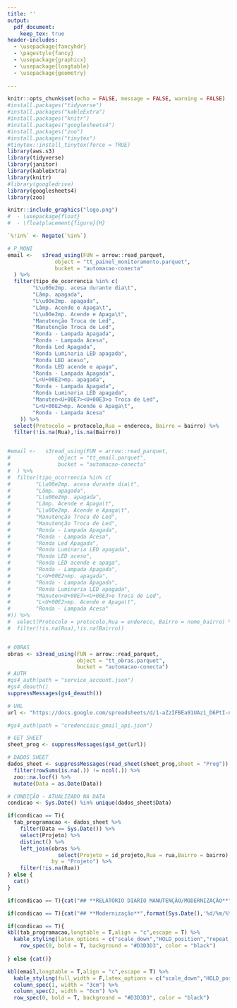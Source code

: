 ```yaml
---
title: ''
output: 
  pdf_document:
    keep_tex: true
header-includes:
  - \usepackage{fancyhdr}
  - \pagestyle{fancy}
  - \usepackage{graphicx}
  - \usepackage{longtable}
  - \usepackage{geometry}   
  
---
```


```r
knitr::opts_chunk$set(echo = FALSE, message = FALSE, warning = FALSE)
#install.packages("tidyverse")
#install.packages("kableExtra")
#install.packages("knitr")
#install.packages("googlesheets4")
#install.packages("zoo")
#install.packages("tinytex")
#tinytex::install_tinytex(force = TRUE)
library(aws.s3)
library(tidyverse)
library(janitor)
library(kableExtra)
library(knitr)
#library(googledrive)
library(googlesheets4)
library(zoo)

```

```r
knitr::include_graphics("logo.png")
#  - \usepackage{float}
#  - \floatplacement{figure}{H}
```

\addtolength{\headheight}{2.5cm} 
\fancypagestyle{plain}{} 
\pagestyle{fancy} 
\fancyhead[C]{\includegraphics[width = 480pt]{logo.png}}
\renewcommand{\headrulewidth}{0pt} 




```r

`%!in%` <- Negate(`%in%`) 

# P_MONI
email <-   s3read_using(FUN = arrow::read_parquet,
               object = "tt_painel_monitoramento.parquet",
               bucket = "automacao-conecta"
  ) %>%
  filter(tipo_de_ocorrencia %in% c(
        "L\u00e2mp. acesa durante dia\t",
        "Lâmp. apagada",
        "L\u00e2mp. apagada",
        "Lâmp. Acende e Apaga\t",
        "L\u00e2mp. Acende e Apaga\t",
        "Manutenção Troca de Led",
        "Manutenção Troca de Led",
        "Ronda - Lampada Apagada",
        "Ronda - Lampada Acesa",
        "Ronda Led Apagada",
        "Ronda Luminaria LED apagada",
        "Ronda LED aceso",
        "Ronda LED acende e apaga",
        "Ronda - Lampada Apagada",
        "L<U+00E2>mp. apagada",
        "Ronda - Lampada Apagada",
        "Ronda Luminaria LED apagada",
        "Manuten<U+00E7><U+00E3>o Troca de Led",
        "L<U+00E2>mp. Acende e Apaga\t",
        "Ronda - Lampada Acesa"
    )) %>% 
  select(Protocolo = protocolo,Rua = endereco, Bairro = bairro) %>% 
  filter(!is.na(Rua),!is.na(Bairro)) 


#email <-   s3read_using(FUN = arrow::read_parquet,
#               object = "tt_email.parquet",
#               bucket = "automacao-conecta"
#  ) %>%
#  filter(tipo_ocorrencia %in% c(
#        "L\u00e2mp. acesa durante dia\t",
#        "Lâmp. apagada",
#        "L\u00e2mp. apagada",
#        "Lâmp. Acende e Apaga\t",
#        "L\u00e2mp. Acende e Apaga\t",
#        "Manutenção Troca de Led",
#        "Manutenção Troca de Led",
#        "Ronda - Lampada Apagada",
#        "Ronda - Lampada Acesa",
#        "Ronda Led Apagada",
#        "Ronda Luminaria LED apagada",
#        "Ronda LED aceso",
#        "Ronda LED acende e apaga",
#        "Ronda - Lampada Apagada",
#        "L<U+00E2>mp. apagada",
#        "Ronda - Lampada Apagada",
#        "Ronda Luminaria LED apagada",
#        "Manuten<U+00E7><U+00E3>o Troca de Led",
#        "L<U+00E2>mp. Acende e Apaga\t",
#        "Ronda - Lampada Acesa"
#)) %>% 
#  select(Protocolo = protocolo,Rua = endereco, Bairro = nome_bairro) %>% 
#  filter(!is.na(Rua),!is.na(Bairro))  


# OBRAS
obras <- s3read_using(FUN = arrow::read_parquet,
                      object = "tt_obras.parquet",
                      bucket = "automacao-conecta") 
# AUTH
#gs4_auth(path = "service_account.json")
#gs4_deauth()
suppressMessages(gs4_deauth())

# URL
url <- "https://docs.google.com/spreadsheets/d/1-aZzIFBEa91UAz1_D6PtI-nyl-fDmTqrLiBv_F2fiBI/edit?gid=1623874226#gid=1623874226"

#gs4_auth(path = "credenciais_gmail_api.json")

# GET SHEET
sheet_prog <- suppressMessages(gs4_get(url)) 

# DADOS SHEET
dados_sheet <- suppressMessages(read_sheet(sheet_prog,sheet = "Prog")) %>% 
  filter(rowSums(is.na(.)) != ncol(.)) %>% 
  zoo::na.locf() %>% 
  mutate(Data = as.Date(Data))

# CONDIÇÃO - ATUALIZADO NA DATA
condicao <- Sys.Date() %in% unique(dados_sheet$Data)

if(condicao == T){
  tab_programacao <- dados_sheet %>% 
    filter(Data == Sys.Date()) %>% 
    select(Projeto) %>% 
    distinct() %>% 
    left_join(obras %>% 
                select(Projeto = id_projeto,Rua = rua,Bairro = bairro),
              by = "Projeto") %>% 
    filter(!is.na(Rua)) 
} else {
  cat()
}


```


```R
if(condicao == T){cat("## **RELATÓRIO DIARIO MANUTENÇÃO/MODERNIZAÇÃO**","\n","\n")} else{cat()}

if(condicao == T){cat("## **Modernização**",format(Sys.Date(),'%d/%m/%Y'),"(Suscetível a mudanças ao decorrer do turno)","\n")} else{cat()}

if(condicao == T){
kbl(tab_programacao,longtable = T,align = "c",escape = T) %>% 
  kable_styling(latex_options = c("scale_down","HOLD_position","repeat_header")) %>% 
    row_spec(0, bold = T, background = "#D3D3D3", color = "black")
  
} else {cat()}

```





```r
kbl(email,longtable = T,align = "c",escape = T) %>% 
  kable_styling(full_width = F,latex_options = c("scale_down","HOLD_position","repeat_header")) %>% 
  column_spec(1, width = "3cm") %>% 
  column_spec(2, width = "6cm") %>% 
  row_spec(0, bold = T, background = "#D3D3D3", color = "black")
```
